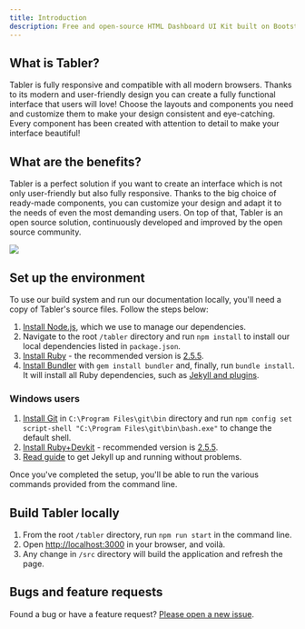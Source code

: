 ```yaml
---
title: Introduction
description: Free and open-source HTML Dashboard UI Kit built on Bootstrap
---
```


## What is Tabler?

Tabler is fully responsive and compatible with all modern browsers. Thanks to its modern and user-friendly design you can create a fully functional interface that users will love! Choose the layouts and components you need and customize them to make your design consistent and eye-catching. Every component has been created with attention to detail to make your interface beautiful!

## What are the benefits?

Tabler is a perfect solution if you want to create an interface which is not only user-friendly but also fully responsive. Thanks to the big choice of ready-made components, you can customize your design and adapt it to the needs of even the most demanding users. On top of that, Tabler is an open source solution, continuously developed and improved by the open source community.

![](https://raw.githubusercontent.com/tabler/tabler/dev/src/static/tabler-preview.png)

## Set up the environment

To use our build system and run our documentation locally, you'll need a copy of Tabler's source files. Follow the steps below:

1. [Install Node.js](https://nodejs.org/download/), which we use to manage our dependencies.
2. Navigate to the root `/tabler` directory and run `npm install` to install our local dependencies listed in `package.json`.
3. [Install Ruby](https://ruby-lang.org/en/documentation/installation/) - the recommended version is [2.5.5](https://cache.ruby-lang.org/pub/ruby/2.5/ruby-2.5.5.tar.gz).
4. [Install Bundler](https://bundler.io) with `gem install bundler` and, finally, run `bundle install`. It will install all Ruby dependencies, such as [Jekyll and plugins](https://jekyllrb.com).

### Windows users
1. [Install Git](https://git-scm.com/download/win) in `C:\Program Files\git\bin` directory and run `npm config set script-shell "C:\Program Files\git\bin\bash.exe"` to change the default shell.
2. [Install Ruby+Devkit](https://rubyinstaller.org/downloads/) - recommended version is [2.5.5](https://github.com/oneclick/rubyinstaller2/releases/download/RubyInstaller-2.5.5-1/rubyinstaller-devkit-2.5.5-1-x86.exe).
3. [Read guide](https://jekyllrb.com/docs/installation/windows/) to get Jekyll up and running without problems.

Once you've completed the setup, you'll be able to run the various commands provided from the command line.

## Build Tabler locally

1. From the root `/tabler` directory, run `npm run start` in the command line.
2. Open [http://localhost:3000](http://localhost:3000) in your browser, and voilà.
3. Any change in `/src` directory will build the application and refresh the page.

## Bugs and feature requests

Found a bug or have a feature request? [Please open a new issue](https://github.com/tabler/tabler/issues/new).
